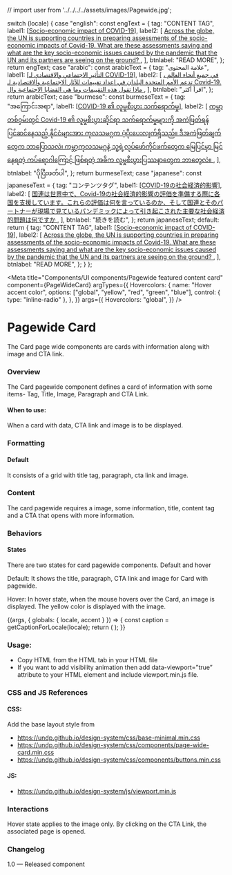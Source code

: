 // import user from '../../../../assets/images/Pagewide.jpg';

  switch (locale) {
    case "english":
      const engText = {
        tag: "CONTENT TAG",
        label1: [<a href="#">Socio-economic impact of COVID-19</a>],
        label2: [
          <a href="#">
            Across the globe, the UN is supporting countries in preparing
            assessments of the socio-economic impacts of Covid-19. What are
            these assessments saying and what are the key socio-economic issues
            caused by the pandemic that the UN and its partners are seeing on
            the ground?
          </a>,
        ],
        btnlabel: "READ MORE",
      };
      return engText;
    case "arabic":
      const arabicText = {
        tag: "علامة المحتوى",
        label1: [<a href="#">التأثير الاجتماعي والاقتصادي لـ COVID-19</a>],
        label2: [
          <a href="#">
            في جميع أنحاء العالم ، تدعم الأمم المتحدة البلدان في إعداد تقييمات
            للآثار الاجتماعية والاقتصادية لـ Covid-19. ماذا تقول هذه التقييمات
            وما هي القضايا الاجتماعية وال
          </a>,
        ],
        btnlabel: "اقرأ أكثر",
      };
      return arabicText;
    case "burmese":
      const burmeseText = {
        tag: "အကြောင်းအရာ",
        label1: [<a href="#">COVID-19 ၏ လူမှုစီးပွား သက်ရောက်မှု</a>],
        label2: [
          <a href="#">
            ကမ္ဘာတစ်ဝှမ်းတွင် Covid-19 ၏ လူမှုစီးပွားဆိုင်ရာ သက်ရောက်မှုများကို
            အကဲဖြတ်ရန် ပြင်ဆင်နေသည့် နိုင်ငံများအား ကုလသမဂ္ဂက
            ပံ့ပိုးပေးလျက်ရှိသည်။ ဒီအကဲဖြတ်ချက်တွေက ဘာပြောသလဲ၊ ကမ္ဘာ့ကုလသမဂ္ဂနဲ့
            သူ့ရဲ့လုပ်ဖော်ကိုင်ဖက်တွေက မြေပြင်မှာ မြင်နေရတဲ့ ကပ်ရောဂါကြောင့်
            ဖြစ်ရတဲ့ အဓိက လူမှုစီးပွားပြဿနာတွေက ဘာတွေလဲ။
          </a>,
        ],
        btnlabel: "ပိုပြီးဖတ်ပါ",
      };
      return burmeseText;
    case "japanese":
      const japaneseText = {
        tag: "コンテンツタグ",
        label1: [<a href="#">COVID-19の社会経済的影響</a>],
        label2: [
          <a href="#">
            国連は世界中で、Covid-19の社会経済的影響の評価を準備する際に各国を支援しています。これらの評価は何を言っているのか、そして国連とそのパートナーが現場で見ているパンデミックによって引き起こされた主要な社会経済的問題は何ですか
          </a>,
        ],
        btnlabel: "続きを読む",
      };
      return japaneseText;
    default:
      return {
        tag: "CONTENT TAG",
        label1: [<a href="#">Socio-economic impact of COVID-19</a>],
        label2: [
          <a href="#">
            Across the globe, the UN is supporting countries in preparing
            assessments of the socio-economic impacts of Covid-19. What are
            these assessments saying and what are the key socio-economic issues
            caused by the pandemic that the UN and its partners are seeing on
            the ground?
          </a>,
        ],
        btnlabel: "READ MORE",
      };
  }
};

<Meta
  title="Components/UI components/Pagewide featured content card"
  component={PageWideCard}
  argTypes={{
    Hovercolors: {
      name: "Hover accent color",
      options: ["global", "yellow", "red", "green", "blue"],
      control: { type: "inline-radio" },
    },
  }}
  args={{
    Hovercolors: "global",
  }}
/>

# Pagewide Card

The Card page wide components are cards with information along with image and CTA link.

### Overview

The Card pagewide component defines a card of information with some items- Tag, Title, Image, Paragraph and CTA Link.

#### When to use:

When a card with data, CTA link and image is to be displayed.

### Formatting

#### Default

It consists of a grid with title tag, paragraph, cta link and image.

### Content

The card pagewide requires a image, some information, title, content tag and a CTA that opens with more information.

### Behaviors

#### States

There are two states for card pagewide components. Default and hover

Default: It shows the title, paragraph, CTA link and image for Card with pagewide.

Hover: In hover state, when the mouse hovers over the Card, an image is displayed. The yellow color is displayed with the image.

<Canvas>
  <Story
    name="Pagewide featured content card"
    parameters={{
      chromatic: { viewports: process.env.CHROMATIC_VIEWPORTS },
    }}
  >
    {(args, { globals: { locale, accent } }) => {
      const caption = getCaptionForLocale(locale);
      return (
        <PageWideCard
          label={caption.tag}
          title={caption.label1}
          paragraph={caption.label2}
          button={caption.btnlabel}
          {...args}
        ></PageWideCard>
      );
    }}
  </Story>
</Canvas>

### Usage:

- Copy HTML from the HTML tab in your HTML file
- If you want to add visibility animation then add data-viewport=”true” attribute to your HTML element and include viewport.min.js file.

### CSS and JS References

#### CSS:

Add the base layout style from

- https://undp.github.io/design-system/css/base-minimal.min.css
- https://undp.github.io/design-system/css/components/page-wide-card.min.css
- https://undp.github.io/design-system/css/components/buttons.min.css

#### JS:

- https://undp.github.io/design-system/js/viewport.min.js

### Interactions

Hover state applies to the image only.
By clicking on the CTA Link, the associated page is opened.

### Changelog

1.0 — Released component
